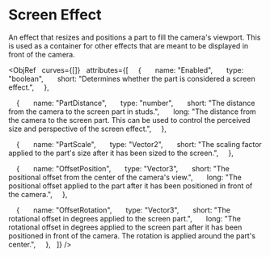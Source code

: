 

# Screen Effect

An effect that resizes and positions a part to fill the camera's viewport. This is used as a container for other effects that are meant to be displayed in front of the camera.

<ObjRef
  curves={[]}
  attributes={[
    {
      name: "Enabled",
      type: "boolean",
      short: "Determines whether the part is considered a screen effect.",
    },

    {
      name: "PartDistance",
      type: "number",
      short: "The distance from the camera to the screen part in studs.",
      long: "The distance from the camera to the screen part. This can be used to control the perceived size and perspective of the screen effect.",
    },

    {
      name: "PartScale",
      type: "Vector2",
      short: "The scaling factor applied to the part's size after it has been sized to the screen.",
    },

    {
      name: "OffsetPosition",
      type: "Vector3",
      short: "The positional offset from the center of the camera's view.",
      long: "The positional offset applied to the part after it has been positioned in front of the camera.",
    },

    {
      name: "OffsetRotation",
      type: "Vector3",
      short: "The rotational offset in degrees applied to the screen part.",
      long: "The rotational offset in degrees applied to the screen part after it has been positioned in front of the camera. The rotation is applied around the part's center.",
    },
  ]}
/>

